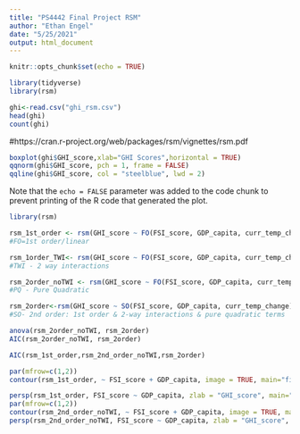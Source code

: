 ---
title: "PS4442 Final Project RSM"
author: "Ethan Engel"
date: "5/25/2021"
output: html_document
---

```{r setup, include=FALSE}
knitr::opts_chunk$set(echo = TRUE)
```


```{r setup, include=FALSE}
library(tidyverse)
library(rsm)
```


```{r cars}
ghi<-read.csv("ghi_rsm.csv")
head(ghi)
count(ghi)
```
#https://cran.r-project.org/web/packages/rsm/vignettes/rsm.pdf

```{r pressure, echo=FALSE}
boxplot(ghi$GHI_score,xlab="GHI Scores",horizontal = TRUE)
qqnorm(ghi$GHI_score, pch = 1, frame = FALSE)
qqline(ghi$GHI_score, col = "steelblue", lwd = 2)
```

Note that the `echo = FALSE` parameter was added to the code chunk to prevent printing of the R code that generated the plot.
```{r}
library(rsm)

rsm_1st_order <- rsm(GHI_score ~ FO(FSI_score, GDP_capita, curr_temp_change), data = ghi)
#FO=1st order/linear

rsm_1order_TWI<- rsm(GHI_score ~ FO(FSI_score, GDP_capita, curr_temp_change)+TWI(FSI_score, GDP_capita, curr_temp_change), data = ghi)
#TWI - 2 way interactions

rsm_2order_noTWI <- rsm(GHI_score ~ FO(FSI_score, GDP_capita, curr_temp_change) + PQ(FSI_score, GDP_capita, curr_temp_change), data = ghi)
#PQ - Pure Quadratic

rsm_2order<-rsm(GHI_score ~ SO(FSI_score, GDP_capita, curr_temp_change),data=ghi)
#SO- 2nd order: 1st order & 2-way interactions & pure quadratic terms               
```
```{r}
anova(rsm_2order_noTWI, rsm_2order)
AIC(rsm_2order_noTWI, rsm_2order)
```
```{r}
AIC(rsm_1st_order,rsm_2nd_order_noTWI,rsm_2order)
```
```{r}
par(mfrow=c(1,2))
contour(rsm_1st_order, ~ FSI_score + GDP_capita, image = TRUE, main="first-order model")

persp(rsm_1st_order, FSI_score ~ GDP_capita, zlab = "GHI_score", main="first-order model")
par(mfrow=c(1,2))
contour(rsm_2nd_order_noTWI, ~ FSI_score + GDP_capita, image = TRUE, main="2nd-order model w/o interactions")
persp(rsm_2nd_order_noTWI, FSI_score ~ GDP_capita, zlab = "GHI_score", main="2nd-order model w/o interactions")
```
```{r}


```

